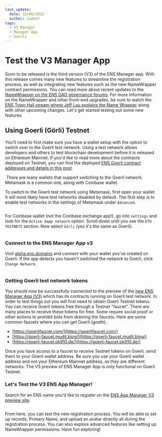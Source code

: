 ```yaml
---
last_update:
  date: 12/06/2022
  author: zadok7
tags:
  - V3 Manager
  - Manager App
  - Goerli
---
```



# Test the V3 Manager App
Soon to be released is the third version (V3) of the ENS Manager app. With this release comes many new features to streamline the registration process, as well as integrating new features such as the new NameWrapper contract permissions. You can read more about recent updates to the [NameWrapper on the ENS DAO governance forums](https://discuss.ens.domains/t/name-wrapper-update/12974). For more information on the NameWrapper and other front-end upgrades, be sure to watch the [ENS Town Hall stream where Jeff Lau explains the Name Wrapper](https://youtu.be/fPSvO5PV5Is?t=864) along with other upcoming changes. Let's get started testing out some new features.

## Using Goerli (Görli) Testnet
You'll need to first make sure you have a wallet setup with the option to switch over to the Goerli test network. Using a test network allows developers and others to test blockchain development before it is released on Ethereum Mainnet. If you'd like to read more about the contracts deployed on Testnet, you can find the deployed [ENS Goerli contract addresses and details in this post](https://discuss.ens.domains/t/deployment-of-new-contracts-inc-namewrapper-to-testnet-goerli/14505).

 There are many wallets that support switching to the Goerli network. Metamask is a common one, along with Coinbase wallet. 

To switch to the Goerli test network using Metamask, first open your wallet. It will most likely have test networks disabled by default. The first step is to enable test networks in the settings of Metamask under `Advanced`.

<Image img="/img/tutorials/test-v3-manager-1.png"/>

For Coinbase wallet (not the Coinbase exchange app!), go into `settings` and look for the `Active dapp network` option. Scroll down until you see the `ETH TESTNETS` section. Now select `Görli` (yes it's the same as Goerli).

<Image img="/img/tutorials/test-v3-manager-2.png"/>

### **Connect to the ENS Manager App v3**

Visit [alpha.ens.domains](https://alpha.ens.domains) and connect with your wallet you've created on Goerli. If the app detects you haven't switched the network to Goerli, click `Change Network`.

<BrowserWindow url="alpha.ens.domains">
  <Image img="/img/tutorials/test-v3-manager-3.png"/>
</BrowserWindow>

### **Getting Goerli test network tokens**

You should now be successfully connected to the preview of the [new ENS Manager App (V3)](https://alpha.ens.domains) which has its contracts running on Goerli test network. In order to test things out you will first need to obtain Goerli Testnet tokens. You can receive Goerli tokens free through a Testnet "faucet". There are many places to receive these tokens for free. Some require social proof or other actions to prohibit bots from draining the faucets. Here are some common faucets where you can get Goerli (goeth).

*   [https://goerlifaucet.com/](https://goerlifaucet.com/)
*   [https://goerli-faucet.mudit.blog/](https://goerli-faucet.mudit.blog/)
*   [https://goerli-faucet.pk910.de/](https://goerli-faucet.pk910.de/)

Once you have access to a faucet to receive Testnet tokens on Goerli, send them to your Goerli wallet address. Be sure you use your Goerli wallet address and not your Ethereum Mainnet address, as they are different networks. The V3 preview of ENS Manager App is only functional on Goerli Testnet.

### Let's Test the V3 ENS App Manager!

Search for an ENS name you'd like to register on the [ENS App Manager V3 preview site](https://alpha.ens.domains).

<BrowserWindow url="alpha.ens.domains">
  <Image img="/img/tutorials/test-v3-manager-4.png"/>
</BrowserWindow>

From here, you can test the new registration process. You will be able to set up records, Primary Name, and upload an avatar directly all during the registration process. You can also explore advanced features like setting up NameWrapper permissions. Have fun exploring!

